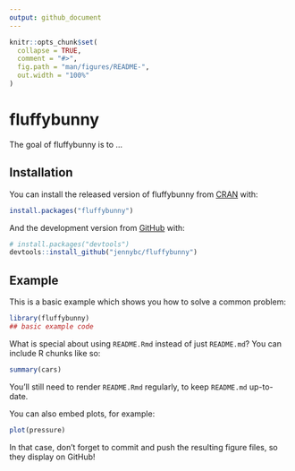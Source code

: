 ```yaml
---
output: github_document
---
```


<!-- README.md is generated from README.Rmd. Please edit that file -->

```r
knitr::opts_chunk$set(
  collapse = TRUE,
  comment = "#>",
  fig.path = "man/figures/README-",
  out.width = "100%"
)
```
# fluffybunny

<!-- badges: start -->
<!-- badges: end -->

The goal of fluffybunny is to ...

## Installation

You can install the released version of fluffybunny from [CRAN](https://CRAN.R-project.org) with:

``` r
install.packages("fluffybunny")
```

And the development version from [GitHub](https://github.com/) with:

``` r
# install.packages("devtools")
devtools::install_github("jennybc/fluffybunny")
```
## Example

This is a basic example which shows you how to solve a common problem:

```r
library(fluffybunny)
## basic example code
```

What is special about using `README.Rmd` instead of just `README.md`? You can include R chunks like so:

```r
summary(cars)
```

You'll still need to render `README.Rmd` regularly, to keep `README.md` up-to-date.

You can also embed plots, for example:

```r
plot(pressure)
```

In that case, don't forget to commit and push the resulting figure files, so they display on GitHub!
